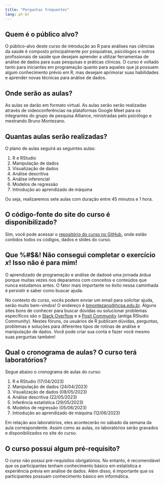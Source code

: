 ```yaml
---
title: "Perguntas frequentes"
lang: pt-br
---
```


## Quem é o público alvo?

O público-alvo deste curso de introdução ao R para análises nas ciências da
saúde é composto principalmente por psiquiatras, psicólogos e outros
profissionais de saúde que desejam aprender a utilizar ferramentas de análise de
dados para suas pesquisas e práticas clínicas. O curso é voltado tanto para
iniciantes em programação quanto para aqueles que já possuem algum conhecimento
prévio em R, mas desejam aprimorar suas habilidades e aprender novas técnicas
para análise de dados.

## Onde serão as aulas?

As aulas se darão em formato virtual. As aulas serão
serão realizadas através de videoconferências na plataformas Google Meet
para os integrantes do grupo de pesquisa Alliance, ministradas pelo
psicólogo e mestrando Bruno Montezano.

## Quantas aulas serão realizadas?

O plano de aulas seguirá as seguintes aulas:

1. R e RStudio
2. Manipulação de dados
3. Visualização de dados
4. Análise descritiva
5. Análise inferencial
6. Modelos de regressão
7. Introdução ao aprendizado de máquina

Ou seja, realizaremos sete aulas com duração entre 45 minutos e 1 hora.

## O código-fonte do site do curso é disponibilizado?

Sim, você pode acessar o [repositório do curso no GitHub](https://github.com/brunomontezano/r-workshop), onde estão contidos todos
os códigos, dados e slides do curso.

## Que %#$&! Não consegui completar o exercício $x$! Isso não é para mim!

O aprendizado de programação e análise de dadosé uma jornada árdua porque muitas
vezes nos deparamos com conceitos e conteúdos que nunca estudamos antes. O fator
mais importante no êxito nessa caminhada é persistir e saber como buscar ajuda.

No contexto do curso, vocês podem enviar um email para solicitar ajuda, serão
muito bem-vindos! O endereço é
[bmontezano@hcpa.edu.br](mailto:bmontezano@hcpa.edu.br). Alguns sites bons de
conhecer para buscar dúvidas ou solucionar problemas específicos são o
[Stack Overflow](https://stackoverflow.com/questions/tagged/r) e a
[Posit Community](https://community.rstudio.com/) (antiga RStudio Community).
Nestes fóruns, os usuários de R publicam dúvidas, perguntas, problemas e soluções
para diferentes tipos de rotinas de análise e manipulação de dados. Você pode
criar sua conta e fazer você mesmo suas perguntas também!

## Qual o cronograma de aulas? O curso terá laboratórios?

Segue abaixo o cronograma de aulas do curso:

1. R e RStudio (17/04/2023)
2. Manipulação de dados (24/04/2023)
3. Visualização de dados (08/05/2023)
4. Análise descritiva (22/05/2023)
5. Inferência estatística (29/05/2023)
6. Modelos de regressão (05/06/2023)
7. Introdução ao aprendizado de máquina (12/06/2023)

Em relação aos laboratórios, eles acontecerão no sábado da semana
da aula correspondente. Assim como as aulas, os laboratórios serão
gravados e disponibilizados no site do curso.

## O curso possui algum pré-requisito?

O curso não possui pré-requisitos obrigatórios. No entanto, é recomendável que
os participantes tenham conhecimento básico em estatística e experiência prévia
em análise de dados. Além disso, é importante que os participantes possuam
conhecimento básico em informática.